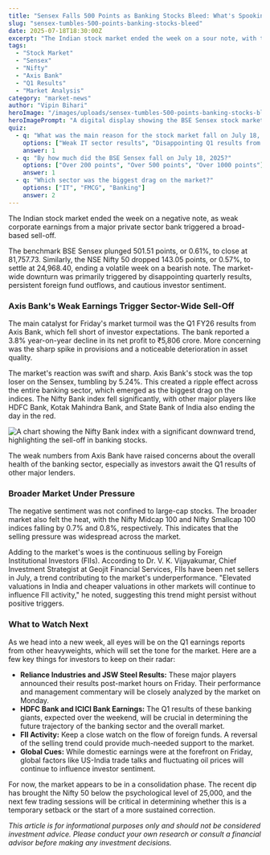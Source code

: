 ```yaml
---
title: "Sensex Falls 500 Points as Banking Stocks Bleed: What's Spooking the Market?"
slug: "sensex-tumbles-500-points-banking-stocks-bleed"
date: 2025-07-18T18:30:00Z
excerpt: "The Indian stock market ended the week on a sour note, with the BSE Sensex plunging over 500 points and the Nifty 50 slipping below the crucial 25,000 mark. A sharp sell-off in banking stocks, triggered by Axis Bank's weak Q1 results, was the primary reason for the market's steep fall."
tags:
  - "Stock Market"
  - "Sensex"
  - "Nifty"
  - "Axis Bank"
  - "Q1 Results"
  - "Market Analysis"
category: "market-news"
author: "Vipin Bihari"
heroImage: "/images/uploads/sensex-tumbles-500-points-banking-stocks-bleed/hero-image.jpg"
heroImagePrompt: "A digital display showing the BSE Sensex stock market index with a downward red arrow, indicating a significant drop in the market."
quiz:
  - q: "What was the main reason for the stock market fall on July 18, 2025?"
    options: ["Weak IT sector results", "Disappointing Q1 results from Axis Bank", "A global market crash"]
    answer: 1
  - q: "By how much did the BSE Sensex fall on July 18, 2025?"
    options: ["Over 200 points", "Over 500 points", "Over 1000 points"]
    answer: 1
  - q: "Which sector was the biggest drag on the market?"
    options: ["IT", "FMCG", "Banking"]
    answer: 2
---
```


The Indian stock market ended the week on a negative note, as weak corporate earnings from a major private sector bank triggered a broad-based sell-off.

The benchmark BSE Sensex plunged 501.51 points, or 0.61%, to close at 81,757.73. Similarly, the NSE Nifty 50 dropped 143.05 points, or 0.57%, to settle at 24,968.40, ending a volatile week on a bearish note. The market-wide downturn was primarily triggered by disappointing quarterly results, persistent foreign fund outflows, and cautious investor sentiment.

### Axis Bank's Weak Earnings Trigger Sector-Wide Sell-Off

The main catalyst for Friday's market turmoil was the Q1 FY26 results from Axis Bank, which fell short of investor expectations. The bank reported a 3.8% year-on-year decline in its net profit to ₹5,806 crore. More concerning was the sharp spike in provisions and a noticeable deterioration in asset quality.

The market's reaction was swift and sharp. Axis Bank's stock was the top loser on the Sensex, tumbling by 5.24%. This created a ripple effect across the entire banking sector, which emerged as the biggest drag on the indices. The Nifty Bank index fell significantly, with other major players like HDFC Bank, Kotak Mahindra Bank, and State Bank of India also ending the day in the red.

![A chart showing the Nifty Bank index with a significant downward trend, highlighting the sell-off in banking stocks.](/images/uploads/sensex-tumbles-500-points-banking-stocks-bleed/nifty-bank-fall.png)

The weak numbers from Axis Bank have raised concerns about the overall health of the banking sector, especially as investors await the Q1 results of other major lenders.

### Broader Market Under Pressure

The negative sentiment was not confined to large-cap stocks. The broader market also felt the heat, with the Nifty Midcap 100 and Nifty Smallcap 100 indices falling by 0.7% and 0.8%, respectively. This indicates that the selling pressure was widespread across the market.

Adding to the market's woes is the continuous selling by Foreign Institutional Investors (FIIs). According to Dr. V. K. Vijayakumar, Chief Investment Strategist at Geojit Financial Services, FIIs have been net sellers in July, a trend contributing to the market's underperformance. "Elevated valuations in India and cheaper valuations in other markets will continue to influence FII activity," he noted, suggesting this trend might persist without positive triggers.

### What to Watch Next

As we head into a new week, all eyes will be on the Q1 earnings reports from other heavyweights, which will set the tone for the market. Here are a few key things for investors to keep on their radar:

*   **Reliance Industries and JSW Steel Results:** These major players announced their results post-market hours on Friday. Their performance and management commentary will be closely analyzed by the market on Monday.
*   **HDFC Bank and ICICI Bank Earnings:** The Q1 results of these banking giants, expected over the weekend, will be crucial in determining the future trajectory of the banking sector and the overall market.
*   **FII Activity:** Keep a close watch on the flow of foreign funds. A reversal of the selling trend could provide much-needed support to the market.
*   **Global Cues:** While domestic earnings were at the forefront on Friday, global factors like US-India trade talks and fluctuating oil prices will continue to influence investor sentiment.

For now, the market appears to be in a consolidation phase. The recent dip has brought the Nifty 50 below the psychological level of 25,000, and the next few trading sessions will be critical in determining whether this is a temporary setback or the start of a more sustained correction.

*This article is for informational purposes only and should not be considered investment advice. Please conduct your own research or consult a financial advisor before making any investment decisions.*